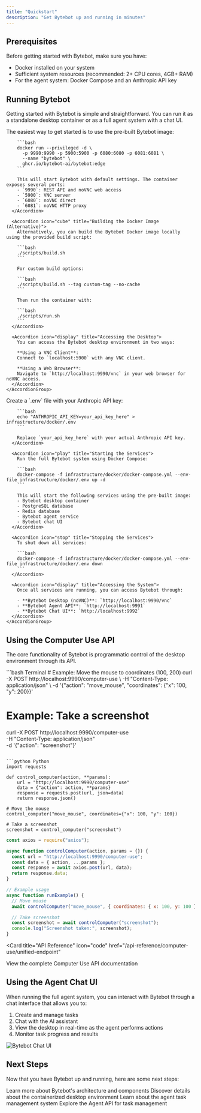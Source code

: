 ```yaml
---
title: "Quickstart"
description: "Get Bytebot up and running in minutes"
---
```


## Prerequisites

Before getting started with Bytebot, make sure you have:

- Docker installed on your system
- Sufficient system resources (recommended: 2+ CPU cores, 4GB+ RAM)
- For the agent system: Docker Compose and an Anthropic API key

## Running Bytebot

Getting started with Bytebot is simple and straightforward. You can run it as a standalone desktop container or as a full agent system with a chat UI.

<AccordionGroup>
  <Accordion icon="cube" title="Running the Standalone Desktop Container">
    <AccordionGroup>
      <Accordion icon="play" title="Using the Pre-built Image">
        The easiest way to get started is to use the pre-built Bytebot image:

        ```bash
        docker run --privileged -d \
          -p 9990:9990 -p 5900:5900 -p 6080:6080 -p 6081:6081 \
          --name "bytebot" \
          ghcr.io/bytebot-ai/bytebot:edge
        ```

        This will start Bytebot with default settings. The container exposes several ports:
        - `9990`: REST API and noVNC web access
        - `5900`: VNC server
        - `6080`: noVNC direct
        - `6081`: noVNC HTTP proxy
      </Accordion>

      <Accordion icon="cube" title="Building the Docker Image (Alternative)">
        Alternatively, you can build the Bytebot Docker image locally using the provided build script:

        ```bash
        ./scripts/build.sh
        ```

        For custom build options:

        ```bash
        ./scripts/build.sh --tag custom-tag --no-cache
        ```
        
        Then run the container with:
        
        ```bash
        ./scripts/run.sh
        ```
      </Accordion>

      <Accordion icon="display" title="Accessing the Desktop">
        You can access the Bytebot desktop environment in two ways:

        **Using a VNC Client**:
        Connect to `localhost:5900` with any VNC client.

        **Using a Web Browser**:
        Navigate to `http://localhost:9990/vnc` in your web browser for noVNC access.
      </Accordion>
    </AccordionGroup>

  </Accordion>

  <Accordion icon="robot" title="Running the Full Agent System (Alpha)">
    <AccordionGroup>
      <Accordion icon="key" title="Setting Up Environment Variables">
        Create a `.env` file with your Anthropic API key:

        ```bash
        echo "ANTHROPIC_API_KEY=your_api_key_here" > infrastructure/docker/.env
        ```

        Replace `your_api_key_here` with your actual Anthropic API key.
      </Accordion>

      <Accordion icon="play" title="Starting the Services">
        Run the full Bytebot system using Docker Compose:

        ```bash
        docker-compose -f infrastructure/docker/docker-compose.yml --env-file infrastructure/docker/.env up -d
        ```

        This will start the following services using the pre-built image:
        - Bytebot desktop container
        - PostgreSQL database
        - Redis database
        - Bytebot agent service
        - Bytebot chat UI
      </Accordion>

      <Accordion icon="stop" title="Stopping the Services">
        To shut down all services:

        ```bash
        docker-compose -f infrastructure/docker/docker-compose.yml --env-file infrastructure/docker/.env down
        ```
      </Accordion>

      <Accordion icon="display" title="Accessing the System">
        Once all services are running, you can access Bytebot through:

        - **Bytebot Desktop (noVNC)**: `http://localhost:9990/vnc`
        - **Bytebot Agent API**: `http://localhost:9991`
        - **Bytebot Chat UI**: `http://localhost:9992`
      </Accordion>
    </AccordionGroup>

  </Accordion>
</AccordionGroup>

## Using the Computer Use API

The core functionality of Bytebot is programmatic control of the desktop environment through its API.

<CodeGroup>
```bash Terminal
# Example: Move the mouse to coordinates (100, 200)
curl -X POST http://localhost:9990/computer-use \
  -H "Content-Type: application/json" \
  -d '{"action": "move_mouse", "coordinates": {"x": 100, "y": 200}}'

# Example: Take a screenshot

curl -X POST http://localhost:9990/computer-use \
 -H "Content-Type: application/json" \
 -d '{"action": "screenshot"}'

````

```python Python
import requests

def control_computer(action, **params):
    url = "http://localhost:9990/computer-use"
    data = {"action": action, **params}
    response = requests.post(url, json=data)
    return response.json()

# Move the mouse
control_computer("move_mouse", coordinates={"x": 100, "y": 100})

# Take a screenshot
screenshot = control_computer("screenshot")
````

```javascript JavaScript
const axios = require("axios");

async function controlComputer(action, params = {}) {
  const url = "http://localhost:9990/computer-use";
  const data = { action, ...params };
  const response = await axios.post(url, data);
  return response.data;
}

// Example usage
async function runExample() {
  // Move mouse
  await controlComputer("move_mouse", { coordinates: { x: 100, y: 100 } });

  // Take screenshot
  const screenshot = await controlComputer("screenshot");
  console.log("Screenshot taken:", screenshot);
}
```

</CodeGroup>

<Card
  title="API Reference"
  icon="code"
  href="/api-reference/computer-use/unified-endpoint"
>
  View the complete Computer Use API documentation
</Card>

## Using the Agent Chat UI

When running the full agent system, you can interact with Bytebot through a chat interface that allows you to:

1. Create and manage tasks
2. Chat with the AI assistant
3. View the desktop in real-time as the agent performs actions
4. Monitor task progress and results

<img
  src="/static/chat-ui-example.png"
  alt="Bytebot Chat UI"
  className="w-full max-w-4xl"
/>

## Next Steps

Now that you have Bytebot up and running, here are some next steps:

<CardGroup cols={2}>
  <Card
    title="Explore the Architecture"
    icon="diagram-project"
    href="/core-concepts/architecture"
  >
    Learn more about Bytebot's architecture and components
  </Card>
  <Card
    title="Desktop Environment"
    icon="desktop"
    href="/core-concepts/desktop-environment"
  >
    Discover details about the containerized desktop environment
  </Card>
  <Card title="Agent System" icon="robot" href="/core-concepts/agent-system">
    Learn about the agent task management system
  </Card>
  <Card title="API Reference" icon="code" href="/api-reference/agent/tasks">
    Explore the Agent API for task management
  </Card>
</CardGroup>
